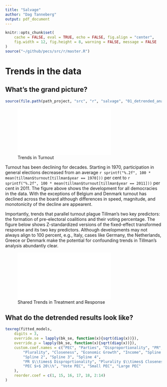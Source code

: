 ```yaml
---
title: "Salvage"
author: "Dag Tanneberg"
output: pdf_document
---
```


```r
knitr::opts_chunk$set(
    cache = FALSE, eval = TRUE, echo = FALSE, fig.align = "center",
    fig.width = 12, fig.height = 8, warning = FALSE, message = FALSE
)
source("~/github/pecs/src/r/master.R")
```

# Trends in the data

## What's the grand picture?
```r
source(file.path(path_project, "src", "r", "salvage", "01_detrended_analysis.R"))
```

![Trends in Turnout](~/github/pecs/out/scatter_smoother_detrendTurnout.pdf)

Turnout has been declining for decades. Starting in 1970, participation in general 
elections decreased from an average
`r sprintf("%.2f", 100 * mean(tillman$turnout[tillman$year == 1970]))` per cent to
`r sprintf("%.2f", 100 * mean(tillman$turnout[tillman$year == 2011]))` per cent in 
2011. The figure above shows the development for all democracies in the data. With 
the exceptions of Belgium and Denmark turnout has declined across the board
although differences in speed, magnitude, and monotonicity of the decline
are appearent.

Importantly, trends that parallel turnout plague Tillman's two key predictors: the
formation of pre-electoral coalitions and their voting percentage. The figure
below shows Z-standardized versions of the fixed-effect transformed response and
its two key predictors. Although developments may not always align to 100 percent,
e.g., Italy, cases like Germany, the Netherlands, Greece or Denmark make the
potential for confounding trends in Tillman's analysis abundantly clear.

![Shared Trends in Treatment and Response](~/github/pecs/out/line_commonTrend_Pec1_Turnout.pdf)

\newpage


## What do the detrended results look like?

```r
texreg(fitted_models,
    digits = 3,
    override.se = lapply(bk_se, function(x){sqrt(diag(x))}),
    override.p = lapply(bk_se, function(x){sqrt(diag(x))}),
    custom.coef.names = c("PEC", "Parties", "Disproportionality", "PR",
        "Plurality", "Closeness", "Economic Growth", "Income", "Spline 1",
        "Spline 2", "Spline 3", "Spline 4",
        "PR $\\times$ Disproprtionality", "Plurality $\\times$ Closeness",
        "PEC $>$ 20\\%", "Vote PEC", "Small PEC", "Large PEC"
    ),
    reorder.coef = c(1, 15, 16, 17, 18, 2:14)
)
```


